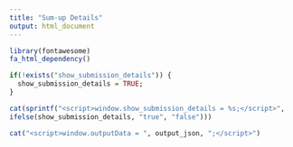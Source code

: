 ```yaml
---
title: "Sum-up Details"
output: html_document
---
```


```r
library(fontawesome)
fa_html_dependency()
```

```r
if(!exists("show_submission_details")) {
  show_submission_details = TRUE;
}

cat(sprintf("<script>window.show_submission_details = %s;</script>", 
ifelse(show_submission_details, "true", "false")))

cat("<script>window.outputData = ", output_json, ";</script>")
```


<div id="filter-container" style="margin-bottom:15px;"></div>
<div id="domain-content"></div>

<!-- DataTables + RowGroup -->
<link rel="stylesheet" href="https://cdn.datatables.net/1.13.6/css/jquery.dataTables.min.css">
<link rel="stylesheet" href="https://cdn.datatables.net/rowgroup/1.3.1/css/rowGroup.dataTables.min.css">
<script src="https://cdn.datatables.net/1.13.6/js/jquery.dataTables.min.js"></script>
<script src="https://cdn.datatables.net/rowgroup/1.3.1/js/dataTables.rowGroup.min.js"></script>

<style>
.comment-tooltip {
  display: none;
  position: absolute;
  background: #f9f9f9;
  border: 1px solid #ccc;
  padding: 8px 12px;
  border-radius: 4px;
  min-width: 400px;
  max-width: 700px; /* wider for readability */
  box-shadow: 2px 2px 6px rgba(0,0,0,0.2);
  font-size: 0.95em;
  z-index: 1000;
}
.comment-wrapper {
  position: relative;
  display: inline-block;
  cursor: pointer;
  margin-left: 5px;
  color: blue;
  font-weight: bold;
}
.accordion-item { border:1px solid #ccc; margin-bottom:10px; border-radius:6px; }
.accordion-header { padding:10px; cursor:pointer; background:#f9f9f9; display:flex; justify-content:space-between; align-items:center; }
.accordion-body { display:none; padding:10px; }
.concern {
  background: lightcoral;
  color: white;
  border-radius: 50%;
  min-width:20px; 
  text-align:center;
}
.concern-small {
  background: lightcoral;
  color: white;
  border-radius: 50%;
  min-width:20px; 
  text-align:center;
  margin: 10px;
  padding: 2px;
}
</style>

<script>
$(function() {
  if (!window.outputData) {
    $("#domain-content").html("<p>No data found</p>");
    return;
  }

  const urlParams = new URLSearchParams(window.location.search);
  const domain = urlParams.get("domain");

  const domainTopics = window.outputData.filter(d => d.topic_domain === domain);
  if (domainTopics.length === 0) {
    $("#domain-content").html("<p>No topics found for domain: " + domain + "</p>");
    return;
  }

  // ---- Build ordered coschap list (unique, ordered by portfolioid if present, else appended alphabetically) ----
  const coschapPortfolio = new Map();      // coschap -> min portfolioid (for ordering)
  const allCoschapsSet   = new Set();      // all coschaps encountered (including those without portfolioid)
  domainTopics.forEach(topic => {
    (topic.feedback || []).forEach(f => {
      const raw = (f.coschap ?? "").toString().trim();
      const coschap = raw === "" ? "Algemeen" : raw;   // canonical label
      allCoschapsSet.add(coschap);
      if (f.portfolioid !== undefined && f.portfolioid !== null && !isNaN(f.portfolioid)) {
        if (!coschapPortfolio.has(coschap)) coschapPortfolio.set(coschap, Number(f.portfolioid));
        else coschapPortfolio.set(coschap, Math.min(coschapPortfolio.get(coschap), Number(f.portfolioid)));
      }
    });
  });

  // Known (with portfolioid) in ascending order by portfolioid, then unknown appended alphabetically
  const known = Array.from(coschapPortfolio.entries()).sort((a,b)=>a[1]-b[1]).map(e=>e[0]);
  const unknown = Array.from(allCoschapsSet).filter(c => !coschapPortfolio.has(c)).sort((a,b)=>a.localeCompare(b, 'nl'));
  const coschaps = known.concat(unknown);

  <!-- // ---- Filter checkboxes (one per coschap) ---- -->
  <!-- let filterHtml = "<strong>Filter op portfolio-onderdeel:</strong> "; -->
  <!-- coschaps.forEach(c => { -->
  <!--   filterHtml += `<label style="margin-right:10px;"> -->
  <!--     <input type="checkbox" class="coschap-filter" value="${c}" checked> ${c} -->
  <!--   </label>`; -->
  <!-- }); -->
  <!-- $("#filter-container").html(filterHtml); -->
  
  // Compute earliest & latest date per coschap
  const coschapDates = {}; // coschap -> {min: Date, max: Date}
  domainTopics.forEach(topic => {
    (topic.feedback || []).forEach(f => {
      const raw = (f.coschap ?? "").toString().trim();
      const coschap = raw === "" ? "Algemeen" : raw;
  
      const dateStr = f.datereferenced;
      if (dateStr && /^\d{4}-\d{2}-\d{2}$/.test(dateStr)) {
        const d = new Date(dateStr);
        if (!coschapDates[coschap]) coschapDates[coschap] = { min: d, max: d };
        else {
          if (d < coschapDates[coschap].min) coschapDates[coschap].min = d;
          if (d > coschapDates[coschap].max) coschapDates[coschap].max = d;
        }
      }
    });
  });
  
  // Sort coschaps by latest (most recent) date
  const coschapsSorted = Array.from(allCoschapsSet)
    .sort((a, b) => {
      const da = coschapDates[a]?.max || new Date(0);
      const db = coschapDates[b]?.max || new Date(0);
      return db - da; // descending (most recent first)
    });
    
  // Rank map to keep groups in a fixed order regardless of column sorting
  const coschapRank = {};
  coschapsSorted.forEach((c, i) => coschapRank[c] = i + 1);  
  
  // Format dates as DD-MM-YYYY
  function fmtDate(d) {
    if (!(d instanceof Date) || isNaN(d)) return "";
    const dd = String(d.getDate()).padStart(2, "0");
    const mm = String(d.getMonth() + 1).padStart(2, "0");
    const yyyy = d.getFullYear();
    return `${dd}-${mm}-${yyyy}`;
  }
  
  // Build checkbox filter UI
  let filterHtml = `<div style="float:left;"><strong>Filter op portfolio-onderdeel:</strong>`;
  coschapsSorted.forEach(c => {
    const dates = coschapDates[c];
    let rangeText = "";
    if (dates) {
      const from = fmtDate(dates.min);
      const to = fmtDate(dates.max);
      rangeText = ` (${from} – ${to})`;
    }
    filterHtml += `
      <label style="display:block; style="margin-right:10px; margin-top:5px;">
        <input type="checkbox" class="coschap-filter" value="${c}" checked> ${c}${rangeText} <br />
      </label>`;
  });
  filterHtml += `</div>`;
  // Additional checkboxes for SCORE and FIT
  filterHtml += `<div style="float: right;"><strong>Kolommen tonen/verbergen:</strong><br>`;
  filterHtml += `<label style="display:block; margin-bottom:3px;">
    <input type="checkbox" class="column-toggle" data-column="4"> SCORE
  </label>`;
  filterHtml += `<label style="display:block; margin-bottom:3px;">
    <input type="checkbox" class="column-toggle" data-column="3"> FIT
  </label></div><div style="clear:both;"></div>`;
  
  $("#filter-container").html(filterHtml);

  // ---- Render topics with accordions and tables ----
  let html = "";
  domainTopics.forEach((topic, idx) => {
    const qualityIcon = topic.quality_cat === "positive" ? '<i class="fa fa-line-chart"></i>' : (topic.quality_cat === "negative" ? '<i class="fa fa-exclamation-triangle"></i>' : '');
    const concernIcon = topic.concerns > 0 ? '<div class="concern">'+topic.concerns+'</div>' : '';
    console.log(topic);
    const qtyBars = renderQuantityBars(topic.quantity_cat);

    html += `
      <div class="accordion-item">
        <div class="accordion-header" data-target="acc-${idx}">
          <div style="display:flex; align-items:center; gap:8px;">
            <span>${qtyBars}</span>
            <div>
              <strong>${topic.topic_name}</strong><br>
              <small>${topic.topic_description || ""}</small>
            </div>
          </div>
          <div style="margin-left: 5px;">${concernIcon}</div>
          <div style="font-size:20px;margin-left: 5px;">${qualityIcon}</div>
        </div>
        <div id="acc-${idx}" class="accordion-body">
          ${renderFeedbackTable(topic.feedback || [], idx)}
        </div>
      </div>
    `;
  });
  $("#domain-content").html(html);

  // ---- Accordion toggle ----
  $(".accordion-header").on("click", function(){
    const target = $(this).data("target");
    $("#"+target).slideToggle();
  });

  // ---- One global custom search for all tables (add once) ----
  if (!window.__coschapSearchAdded) {
    $.fn.dataTable.ext.search.push(function(settings, data) {
      // data[7] = hidden group order; data[6] = hidden coschap label
      const rowCoschap = (data[6] || "").toString();
      const selected = $(".coschap-filter:checked").map(function(){ return $(this).val(); }).get();
      return selected.includes(rowCoschap);
    });
    window.__coschapSearchAdded = true;
  }

  // Redraw all DataTables on checkbox change
  $(".coschap-filter").on("change", function(){
    $(".sumup-table").each(function(){
      const api = $(this).DataTable();
      api.draw();
    });
  });

  // ========================= Helpers =========================
  function renderQuantityBars(qty){
    const icons = [
      "fa-battery-empty",
      "fa-battery-quarter",
      "fa-battery-half",
      "fa-battery-three-quarters",
      "fa-battery-full"
    ];
    
    // make sure qty is within range 0–4
    const safeIndex = Math.max(0, Math.min(qty, icons.length - 1));
    
    return `<i class="fa ${icons[safeIndex]}"></i>`;
  }

  function renderPolarityBar(polarity){
    <!-- if (polarity === null || polarity === undefined || polarity === "") return ""; -->
    <!-- const value = Math.min(Math.max(parseFloat(polarity), -1), 1); -->
    <!-- const percent = value * 50; // -50..+50 from center -->
    <!-- return `<div style="position:relative; width:100px; height:12px; background:#eee;"> -->
    <!--   <div style="position:absolute; left:50%; top:0; bottom:0; width:1px; background:#000;"></div> -->
    <!--   <div style="position:absolute; top:0; bottom:0; background:blue; width:${Math.abs(percent)}%; ${value>=0?"left:50%;":"right:50%;"}"></div> -->
    <!-- </div>`; -->
    if (polarity === null || polarity === undefined || polarity === "") return "";
      const value = Math.min(Math.max(parseFloat(polarity), -1), 1);
      const percent = value * 50; // -50..+50 from center
    
      // choose color based on polarity
      const color = value >= 0 ? "blue" : "darkblue";
    
      return `<div style="position:relative; width:100px; height:12px; background:#eee;">
        <div style="position:absolute; left:50%; top:0; bottom:0; width:1px; background:#000;"></div>
        <div style="position:absolute; top:0; bottom:0; background:${color}; width:${Math.abs(percent)}%; ${
        value >= 0 ? "left:50%;" : "right:50%;"
      }"></div>
      </div>`;
  }

  function renderCommentIcon(comment, sentence){
    if (!comment) return "";

    // Normalize: lowercase, remove all punctuation, collapse whitespace, trim
    const normalize = s => (s || "")
      .toLowerCase()
      .replace(/[^\w\s]|_/g, "") // remove all punctuation
      .replace(/\s+/g, " ")      // collapse all whitespace to single space
      .trim();                   // remove leading/trailing spaces
  
    if (normalize(comment) === normalize(sentence)) return "";
  
    return `<span class="comment-wrapper">ⓘ<span class="comment-tooltip">${escapeHtml(comment)}</span></span>`;

  }

  function escapeHtml(s){
    return (s || "")
    .toString()
    .replace(/<\/?[^>]+(>|$)/g, "");
  }

  function formatDateDDMMYYYY(dateStr){
    const parts = (dateStr||"").split("-");
    if (parts.length===3) return `${parts[2]}-${parts[1]}-${parts[0]}`;
    return dateStr || "";
  }

  // ===================== Table builder =======================
  function renderFeedbackTable(feedback, tableIdx){
    // Build rows with canonical coschap + stable group order
    const rows = feedback.map(f => {
      const raw = (f.coschap ?? "").toString().trim();
      const coschap = raw === "" ? "Algemeen" : raw;
      const groupOrder = (coschap in coschapRank) ? coschapRank[coschap] : 9999;

      return {
        coschap,
        groupOrder,
        polarity: f.polarity,
        sentence: f.sentence || "",
        comment: f.comment || "",
        dateRaw: f.datereferenced || "",
        dateDisp: formatDateDDMMYYYY(f.datereferenced || ""),
        fitDisp: (f.perc!==undefined && f.perc!==null && !isNaN(f.perc)) ? (Math.round(f.perc) + "%") : "",
        score: (f.score!==undefined && f.score!==null) ? f.score : "",
        zorgpunt: (f.zorgpunt==1)? `<span class="concern-small"> ! </span>`: "",
        link: f.submissionid ? `<a href="sumup_submission.html?id=${f.submissionid}" target="_blank" style="text-decoration:none; font-size:16px;">🔍</a>` : ""
      };
    });

    const tableId = `feedback-table-${tableIdx}`;
    let html = `
      <table id="${tableId}" class="display sumup-table" style="width:100%;">
        <thead>
          <tr>
            <th>SENTIMENT</th>
            <th>FEEDBACK</th>
            <th>DATE</th>
            <th>FIT</th>
            <th>SCORE</th>
            <th>FEEDBACK FORM</th> <!-- hidden when show_submission_details is FALSE -->
            <th>Coschap</th>       <!-- hidden grouping column -->
            <th>GroupOrder</th>    <!-- hidden numeric for stable group order -->
          </tr>
        </thead>
        <tbody>
    `;

    rows.forEach(r => {
      html += `
        <tr>
          <td style="padding:6px;" data-order="${r.polarity}">${renderPolarityBar(r.polarity)}</td>
          <td style="padding:6px;">${escapeHtml(r.sentence) + r.zorgpunt} ${renderCommentIcon(r.comment, r.sentence)}</td>
          <td style="padding:6px; text-align:center;" data-order="${r.dateRaw}">${r.dateDisp}</td>
          <td style="padding:6px; text-align:center;">${r.fitDisp}</td>
          <td style="padding:6px; text-align:center;">${r.score}</td>
          <td style="padding:6px; text-align:center;">${r.link}</td>
          <td>${escapeHtml(r.coschap)}</td>
          <td>${r.groupOrder}</td>
        </tr>
      `;
    });

    html += `</tbody></table>`;
    console.log("show_submission_details ="+window.show_submission_details)

    // Initialize DataTable with:
    // - rowGroup on coschap (col 6)
    // - orderFixed to keep groups in GroupOrder (col 7)
    // - user sorting applies WITHIN each group
    setTimeout(() => {
      $(`#${tableId}`).DataTable({
        paging: false,
        info: false,
        // Keep groups fixed by group order first; default then by DATE (col 2)
        // Default order: DATE descending
        order: [[3, 'desc']],
        orderFixed: { pre: [[7, 'asc']] },   // GroupOrder column keeps group sequence fixed
        rowGroup: {
          dataSrc: 6, // coschap column
          startRender: function(rows, group){
            return $('<tr/>').append(
              `<td colspan="6" style="background:#ddd; padding:6px;"><strong>${group}</strong></td>`
            );
          }
        },
        columnDefs: [
          { targets: [2,3,4], className: 'dt-center' }, // DATE, FIT, SCORE centered
          { targets: [3,4], visible: false }, // hide FIT & SCORE by default
          { targets: 5, visible: window.show_submission_details }, // conditional column visibility
          { targets: [6,7], visible: false },            // hide Coschap + GroupOrder columns
          { orderable: false, targets: [1, 5] },   // first (0) and last (5) columns not sortable
          { orderable: true,  targets: [0, 2, 3, 4] } // the rest remain sortable
        ]
      });
    }, 0);

    return html;
  }
  
  // Toggle column visibility for ALL feedback tables
  $(document).on("change", ".column-toggle", function() {
    const colIndex = parseInt($(this).data("column"));
    const visible = $(this).is(":checked");
  
    $(".sumup-table").each(function() {
      const api = $(this).DataTable();
      api.column(colIndex).visible(visible);
    });
  });

  // ---- Clickable tooltip (ⓘ) ----
  $(document).on("click",".comment-wrapper",function(e){
    e.stopPropagation();
    $(this).find(".comment-tooltip").toggle();
  });
  $(document).on("click", function(){
    $(".comment-tooltip").hide();
  });

});
</script>
